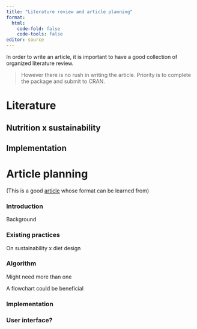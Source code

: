 ```yaml
---
title: "Literature review and article planning"
format: 
  html:
    code-fold: false
    code-tools: false
editor: source
---
```


In order to write an article, it is important to have a good collection of organized literature review. 

> However there is no rush in writing the article. Priority is to complete the package and submit to CRAN.

# Literature 

## Nutrition x sustainability 


## Implementation 



# Article planning

(This is a good [article](https://rjournal.github.io/articles/RJ-2023-021/) whose format can be learned from)

### Introduction 

Background

### Existing practices 

On sustainability x diet design 


### Algorithm 

Might need more than one

A flowchart could be beneficial

### Implementation


### User interface?







